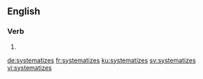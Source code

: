 
==English==

===Verb===
{{head|en}}

# {{en-third-person singular of|systematize}}

[[de:systematizes]]
[[fr:systematizes]]
[[ku:systematizes]]
[[sv:systematizes]]
[[vi:systematizes]]
